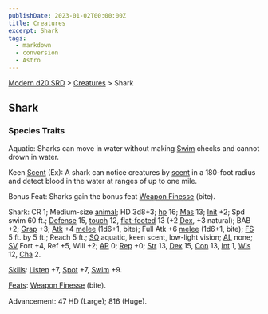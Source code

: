 ```yaml
---
publishDate: 2023-01-02T00:00:00Z
title: Creatures
excerpt: Shark
tags:
  - markdown
  - conversion
  - Astro
---
```


[Modern d20 SRD](/#modernD20) > [Creatures](modern-d20-srd-creatures-index) > Shark

## Shark

### Species Traits

Aquatic: Sharks can move in water without making [Swim](modern-d20-srd-skills-swim) checks and cannot drown in water.

Keen [Scent](modern-d20-srd-special-abilities-scent) (Ex): A shark can notice creatures by [scent](modern-d20-srd-special-abilities-scent) in a 180-foot radius and detect blood in the water at ranges of up to one mile.

Bonus Feat: Sharks gain the bonus feat [Weapon Finesse](modern-d20-srd-feats-weapon-finesse) (bite).

Shark: CR 1; Medium-size [animal](modern-d20-srd-creature-types-animal); HD 3d8+3; [hp](modern-d20-srd-combat-hit-points) 16; [Mas](modern-d20-srd-creatures-creature-overview) 13; [Init](modern-d20-srd-combat-initiative) +2; Spd swim 60 ft.; [Defense](modern-d20-srd-combat-defense) 15, [touch](modern-d20-srd-combat-attack-actions) 12, [flat-footed](modern-d20-srd-combat-surprise) 13 (+2 [Dex](modern-d20-srd-basics-ability-scores), +3 natural); BAB +2; [Grap](modern-d20-srd-combat-grapple) +3; [Atk](modern-d20-srd-combat-attack-roll) +4 [melee](modern-d20-srd-combat-attack-roll) (1d6+1, bite); Full Atk +6 [melee](modern-d20-srd-combat-attack-roll) (1d6+1, bite); [FS](modern-d20-srd-creatures-creature-overview) 5 ft. by 5 ft.; Reach 5 ft.; [SQ](modern-d20-srd-creatures-creature-overview) aquatic, keen scent, low-light vision; [AL](modern-d20-srd-basics-allegiances) none; [SV](modern-d20-srd-basics-saving-throws) Fort +4, Ref +5, Will +2; [AP](modern-d20-srd-creatures-creature-overview) 0; [Rep](modern-d20-srd-creatures-creature-overview) +0; [Str](modern-d20-srd-basics-ability-scores) 13, [Dex](modern-d20-srd-basics-ability-scores) 15, [Con](modern-d20-srd-basics-ability-scores) 13, [Int](modern-d20-srd-basics-ability-scores) 1, [Wis](modern-d20-srd-basics-ability-scores) 12, [Cha](modern-d20-srd-basics-ability-scores) 2.

[Skills](modern-d20-srd-skills-index): [Listen](modern-d20-srd-skills-listen) +7, [Spot](modern-d20-srd-skills-spot) +7, [Swim](modern-d20-srd-skills-swim) +9.

[Feats](modern-d20-srd-feats-index): [Weapon Finesse](modern-d20-srd-feats-weapon-finesse) (bite).

Advancement: 47 HD (Large); 816 (Huge).

